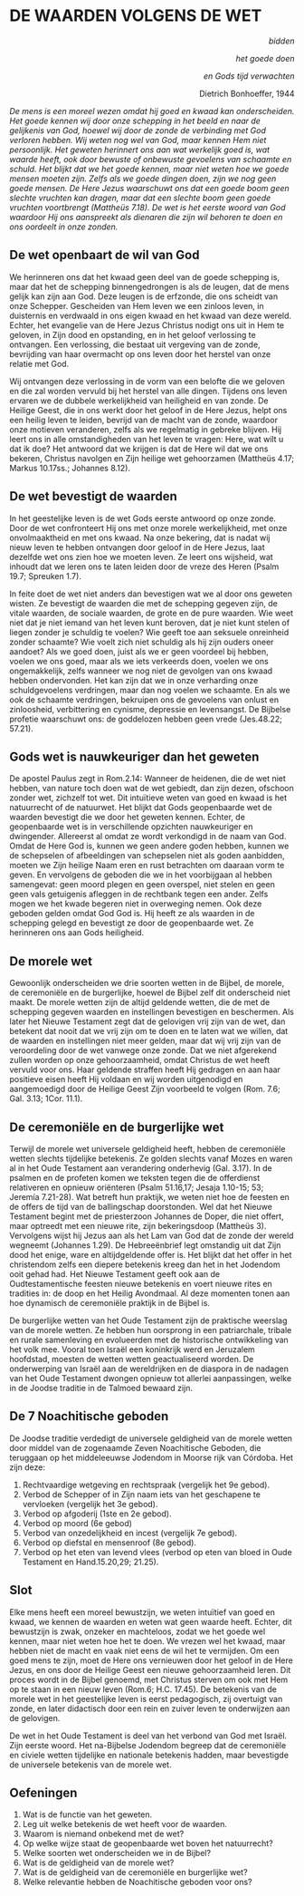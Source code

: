 # DE WAARDEN VOLGENS DE WET


<p style='text-align: right;'>*bidden*</p> <p style='text-align: right;'>*het goede doen*</p> <p style='text-align: right;'>*en Gods tijd verwachten*</p> <p style='text-align: right;'> Dietrich Bonhoeffer, 1944</p>



*De mens is een moreel wezen omdat hij goed en kwaad kan onderscheiden. Het goede kennen wij door onze schepping in het beeld en naar de gelijkenis van God, hoewel wij door de zonde de verbinding met God verloren hebben. Wij weten nog wel van God, maar kennen Hem niet persoonlijk. Het geweten herinnert ons aan wat werkelijk goed is, wat waarde heeft, ook door bewuste of onbewuste gevoelens van schaamte en schuld. Het blijkt dat we het goede kennen, maar niet weten hoe we goede mensen moeten zijn. Zelfs als we goede dingen doen, zijn we nog geen goede mensen. De Here Jezus waarschuwt ons dat een goede boom geen slechte vruchten kan dragen, maar dat een slechte boom geen goede vruchten voortbrengt (Mattheüs 7.18).*
*De wet is het eerste woord van God waardoor Hij ons aanspreekt als dienaren die zijn wil behoren te doen en ons oordeelt in onze zonden.*

## De wet openbaart de wil van God

We herinneren ons dat het kwaad geen deel van de goede schepping is, maar dat het de schepping binnengedrongen is als de leugen, dat de mens gelijk kan zijn aan God. Deze leugen is de erfzonde, die ons scheidt van onze Schepper. Gescheiden van Hem leven we een zinloos leven, in duisternis en verdwaald in ons eigen kwaad en het kwaad van deze wereld.  Echter, het evangelie van de Here Jezus Christus nodigt ons uit in Hem te geloven, in Zijn dood en opstanding, en in het geloof verlossing te ontvangen. Een verlossing, die bestaat uit vergeving van de zonde, bevrijding van haar overmacht op ons leven door het herstel van onze relatie met God. 

Wij ontvangen deze verlossing in de vorm van een belofte die we geloven en die zal worden vervuld bij het herstel van alle dingen. Tijdens ons leven ervaren we de dubbele werkelijkheid van heiligheid en van zonde. De Heilige Geest, die in ons werkt door het geloof in de Here Jezus, helpt ons een heilig leven te leiden, bevrijd van de macht van de zonde, waardoor onze motieven veranderen, zelfs als we regelmatig in gebreke blijven. Hij leert ons in alle omstandigheden van het leven te vragen: Here, wat wilt u dat ik doe? Het antwoord dat we krijgen is dat de Here wil dat we ons bekeren, Christus navolgen en Zijn heilige wet gehoorzamen (Mattheüs 4.17; Markus 10.17ss.; Johannes 8.12). 

## De wet bevestigt de waarden

In het geestelijke leven is de wet Gods eerste antwoord op onze zonde. Door de wet confronteert Hij ons met onze morele werkelijkheid, met onze onvolmaaktheid en met ons kwaad. Na onze bekering, dat is nadat wij nieuw leven te hebben ontvangen door geloof in de Here Jezus, laat dezelfde wet ons zien hoe we moeten leven. Ze leert ons wijsheid, wat inhoudt dat we leren ons te laten leiden door de vreze des Heren (Psalm 19.7; Spreuken 1.7).

In feite doet de wet niet anders dan bevestigen wat we al door ons geweten wisten. Ze bevestigt de waarden die met de schepping gegeven zijn, de vitale waarden, de sociale waarden, de grote en de pure waarden. Wie weet niet dat je niet iemand van het leven kunt beroven, dat je niet kunt stelen of liegen zonder je schuldig te voelen? Wie geeft toe aan seksuele onreinheid zonder schaamte? Wie voelt zich niet schuldig als hij zijn ouders oneer aandoet? Als we goed doen, juist als we er geen voordeel bij hebben, voelen we ons goed, maar als we iets verkeerds doen, voelen we ons ongemakkelijk, zelfs wanneer we nog niet de gevolgen van ons kwaad hebben ondervonden.  Het kan zijn dat we in onze verharding onze schuldgevoelens verdringen, maar dan nog voelen we schaamte. En als we ook de schaamte verdringen, bekruipen ons de gevoelens van onlust en zinloosheid, verbittering en cynisme, depressie en levensangst. De Bijbelse profetie waarschuwt ons: de goddelozen hebben geen vrede (Jes.48.22; 57.21).

## Gods wet is nauwkeuriger dan het geweten

De apostel Paulus zegt in Rom.2.14: Wanneer de heidenen, die de wet niet hebben, van nature toch doen wat de wet gebiedt, dan zijn dezen, ofschoon zonder wet, zichzelf tot wet.  Dit intuïtieve weten van goed en kwaad is het natuurrecht of de natuurwet. Het blijkt dat Gods geopenbaarde wet de waarden bevestigt die we door het geweten kennen. Echter, de geopenbaarde wet is in verschillende opzichten nauwkeuriger en dwingender. Allereerst al omdat ze wordt verkondigd in de naam van God. Omdat de Here God is, kunnen we geen andere goden hebben, kunnen we de schepselen of afbeeldingen van schepselen niet als goden aanbidden, moeten we Zijn heilige Naam eren en rust betrachten om daaraan vorm te geven. En vervolgens de geboden die we in het voorbijgaan al hebben samengevat: geen moord plegen en geen overspel, niet stelen en geen geen vals getuigenis afleggen in de rechtbank tegen een ander. Zelfs mogen we het kwade begeren niet in overweging nemen. Ook deze geboden gelden omdat God God is. Hij heeft ze als waarden in de schepping gelegd en bevestigt ze door de geopenbaarde wet. Ze herinneren ons aan Gods heiligheid. 

## De morele wet
Gewoonlijk onderscheiden we drie soorten wetten in de Bijbel, de morele, de ceremoniële en de burgerlijke, hoewel de Bijbel zelf dit onderscheid niet maakt. De morele wetten zijn de altijd geldende wetten, die de met de schepping gegeven waarden en instellingen bevestigen en beschermen. Als later het Nieuwe Testament zegt dat de gelovigen vrij zijn van de wet, dan betekent dat nooit dat we vrij zijn om te doen en te laten wat we willen, dat de waarden en instellingen niet meer gelden, maar dat wij vrij zijn van de veroordeling door de wet vanwege onze zonde. Dat we niet afgerekend zullen worden op onze gehoorzaamheid, omdat Christus de wet heeft vervuld voor ons. Haar geldende straffen heeft Hij gedragen en aan haar positieve eisen heeft Hij voldaan en wij worden uitgenodigd en aangemoedigd door de Heilige Geest Zijn voorbeeld te volgen (Rom. 7.6; Gal. 3.13; 1Cor. 11.1).

## De ceremoniële en de burgerlijke wet

Terwijl de morele wet universele geldigheid heeft, hebben de ceremoniële wetten slechts tijdelijke betekenis. Ze golden slechts vanaf Mozes en waren al in het Oude Testament aan verandering onderhevig  (Gal. 3.17). In de psalmen en de profeten komen we teksten tegen die de offerdienst relativeren en opnieuw oriënteren (Psalm 51.16,17; Jesaja 1.10-15; 53; Jeremía 7.21-28). Wat betreft hun praktijk, we weten niet hoe de feesten en de offers de tijd van de ballingschap doorstonden. Wel dat het Nieuwe Testament begint met de priesterzoon Johannes de Doper, die niet offert, maar optreedt met een nieuwe rite, zijn bekeringsdoop (Mattheüs 3). Vervolgens wijst hij Jezus aan als het Lam van God dat de zonde der wereld wegneemt  (Johannes 1.29). De Hebreeënbrief legt omstandig uit dat Zijn dood het enige, ware en altijdgeldende offer is. Het blijkt dat het offer in het christendom zelfs een diepere betekenis kreeg dan het in het Jodendom ooit gehad had. Het Nieuwe Testament geeft ook aan de Oudtestamentische feesten nieuwe betekenis en voert nieuwe rites en tradities in: de doop en het Heilig Avondmaal. Al deze momenten tonen aan hoe dynamisch de ceremoniële praktijk in de Bijbel is.   

De burgerlijke wetten van het Oude Testament zijn de praktische weerslag van de morele wetten. Ze hebben hun oorsprong in een patriarchale, tribale en rurale samenleving en evolueerden met de historische ontwikkeling van het volk mee. Vooral toen Israël een koninkrijk werd en Jeruzalem hoofdstad, moesten de wetten wetten geactualiseerd worden. De onderwerping van Israël aan de wereldrijken en de diaspora in de nadagen van het Oude Testament dwongen opnieuw tot allerlei aanpassingen, welke in de Joodse traditie in de Talmoed bewaard zijn. 
	
## De 7 Noachitische geboden

De Joodse traditie verdedigt de universele geldigheid van de morele wetten door middel van de zogenaamde Zeven Noachitische Geboden, die teruggaan op het middeleeuwse Jodendom in Moorse rijk van Córdoba. Het zijn deze: 

1. Rechtvaardige wetgeving en rechtspraak  (vergelijk het 9e gebod).
2. Verbod de Schepper of in Zijn naam iets van het geschapene te vervloeken (vergelijk het 3e gebod).
3. Verbod op afgoderij  (1ste en 2e gebod). 
4. Verbod op moord  (6e gebod)
5. Verbod van onzedelijkheid en incest  (vergelijk 7e gebod).
6. Verbod op diefstal en mensenroof  (8e gebod).
7. Verbod op het eten van levend vlees (verbod op eten van bloed in Oude Testament en Hand.15.20,29; 21.25). 

## Slot 

Elke mens heeft een moreel bewustzijn, we weten intuïtief van goed en kwaad, we kennen de waarden en weten wat geen waarde heeft. Echter, dit bewustzijn is zwak, onzeker en machteloos, zodat we het goede wel kennen, maar niet weten hoe het te doen. We vrezen wel het kwaad, maar hebben niet de macht en vaak niet eens de wil het te vermijden. Om een goed mens te zijn, moet de Here ons vernieuwen door het geloof in de Here Jezus, en ons door de Heilige Geest een nieuwe gehoorzaamheid leren. Dit proces wordt in de Bijbel genoemd, met Christus sterven om ook met Hem op te staan in een nieuw leven (Rom.6; H.C. 17.45). De betekenis van de morele wet in het geestelijke leven is eerst pedagogisch, zij overtuigt van zonde, en later didactisch door een rein en zuiver leven te onderwijzen aan de gelovigen.  

De wet in het Oude Testament is deel van het verbond van God met Israël. Zijn eerste woord. Het na-Bijbelse Jodendom begreep dat de ceremoniële en civiele wetten tijdelijke en nationale betekenis hadden, maar  bevestigde de universele betekenis van de morele wet.

## Oefeningen
1. Wat is de functie van het geweten.
2. Leg uit welke betekenis de wet heeft voor de waarden.
3. Waarom is niemand onbekend met de wet?
4. Op welke wijze staat de geopenbaarde wet boven het natuurrecht?
5. Welke soorten wet onderscheiden we in de Bijbel?
6. Wat is de geldigheid van de morele wet?
7. Wat is de geldigheid van de ceremoniële en burgerlijke wet?
8. Welke relevantie hebben de Noachitische geboden voor ons?



